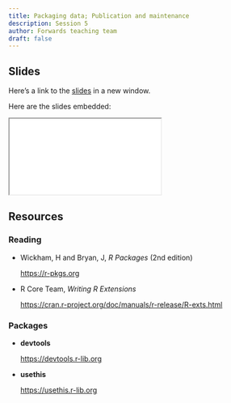 ```yaml
---
title: Packaging data; Publication and maintenance
description: Session 5
author: Forwards teaching team
draft: false
---
```


## Slides

Here's a link to the [slides](/slides/05-data-publication-maintenance/index.qmd){target="_blank"} in a new window. 

Here are the slides embedded:

<iframe class="slide-deck ar16x9" src="/slides/05-data-publication-maintenance/index.html" title="05-data-publication-maintenance slides">
</iframe>

## Resources

### Reading

- Wickham, H and Bryan, J, _R Packages_ (2nd edition)

  <https://r-pkgs.org>

- R Core Team, _Writing R Extensions_

  <https://cran.r-project.org/doc/manuals/r-release/R-exts.html>

### Packages

- **devtools**

  <https://devtools.r-lib.org>
  
- **usethis**

  <https://usethis.r-lib.org>
